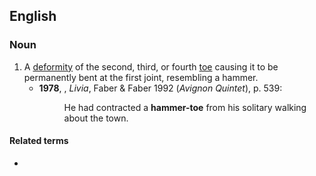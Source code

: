 {{also|hammertoe}}
==English==
{{wikipedia}}

===Noun===
{{en-noun|head=[[hammer]] [[toe]]}}

# A [[deformity]] of the second, third, or fourth [[toe]] causing it to be permanently bent at the first joint, resembling a hammer.
#* '''1978''', {{w|Lawrence Durrell}}, ''Livia'', Faber & Faber 1992 (''Avignon Quintet''), p. 539:
#*: He had contracted a '''hammer-toe''' from his solitary walking about the town.

====Related terms====
* {{l|en|mallet toe}}